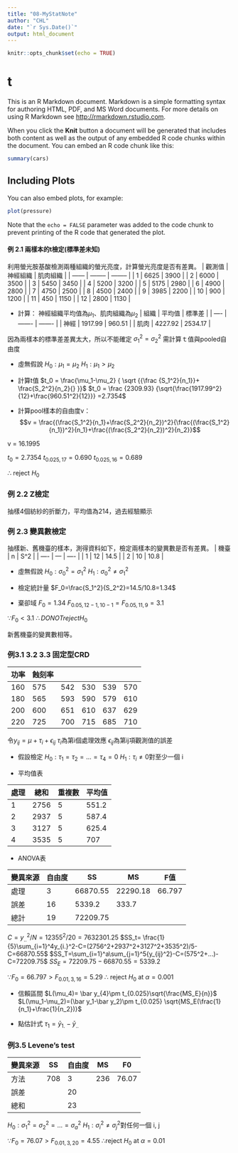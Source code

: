 ```yaml
---
title: "08-MyStatNote"
author: "CHL"
date: "`r Sys.Date()`"
output: html_document
---
```


```r
knitr::opts_chunk$set(echo = TRUE)
```

# t

This is an R Markdown document. Markdown is a simple formatting syntax for authoring HTML, PDF, and MS Word documents. For more details on using R Markdown see <http://rmarkdown.rstudio.com>.

When you click the **Knit** button a document will be generated that includes both content as well as the output of any embedded R code chunks within the document. You can embed an R code chunk like this:

```r
summary(cars)
```

## Including Plots

You can also embed plots, for example:

```r
plot(pressure)
```

Note that the `echo = FALSE` parameter was added to the code chunk to prevent printing of the R code that generated the plot.


#### 例 2.1 兩樣本的t檢定(標準差未知)

利用螢光胺基酸檢測兩種組織的螢光亮度，計算螢光亮度是否有差異。
| 觀測值 | 神經組織 | 肌肉組織 |
| ------ | -------- | -------- |
| 1      | 6625     | 3900     |
| 2      | 6000     | 3500     |
| 3      | 5450     | 3450     |
| 4      | 5200     | 3200     |
| 5      | 5175     | 2980     |
| 6      | 4900     | 2800     |
| 7      | 4750     | 2500     |
| 8      | 4500     | 2400     |
| 9      | 3985     | 2200     |
| 10     | 900      | 1200     |
| 11     | 450      | 1150     |
| 12     | 2800     | 1130     |

* 計算：
神經組織平均值為$\mu_1$、肌肉組織為$\mu_2$
| 組織 | 平均值  | 標準差  |
| ---- | ------- | ------- |
| 神經 | 1917.99 | 960.51  |
| 肌肉 | 4227.92 | 2534.17 |

因為兩樣本的標準差差異太大，所以不能確定 $\sigma_1^2 = \sigma_2^2$
需計算ｔ值與pooled自由度

* 虛無假說
$H_0: \mu_1 =\mu_2$
$H_1: \mu_1 >\mu_2$

* 計算t值
$t_0 = \frac{\mu_1-\mu_2} { \sqrt {{\frac {S_1^2}{n_1}}+ \frac{S_2^2}{n_2}{} }}$
$t_0 = \frac {2309.93} {\sqrt{\frac{1917.99^2}{12}+\frac{960.51^2}{12}}} =2.7354$

* 計算pool樣本的自由度v：
$$v = \frac{(\frac{S_1^2}{n_1}+\frac{S_2^2}{n_2})^2}{\frac{(\frac{S_1^2}{n_1})^2}{n_1}+\frac{(\frac{S_2^2}{n_2})^2}{n_2}}$$

v = 16.1995

$t_0 = 2.7354$ 
$t_{0.025,17}=0.690$
$t_{0.025,16}=0.689$

$\therefore$ reject $H_0$


### 例 2.2 Z檢定

抽樣4個紡紗的折斷力，平均值為214，過去經驗顯示


### 例 2.3 變異數檢定

抽樣新、舊機臺的樣本，測得資料如下，檢定兩樣本的變異數是否有差異。
| 機臺 | n   | S^2  |
| ---- | --- | ---- |
| 1    | 12  | 14.5 |
| 2    | 10  | 10.8 |

* 虛無假說
$H_0: \sigma_0^2=\sigma_1^2$
$H_1: \sigma_0^2 \ne \sigma_1^2$

* 檢定統計量
$F_0=\frac{S_1^2}{S_2^2}=14.5/10.8=1.34$

* 棄卻域
$F_0=1.34$
$F_{0.05,12-1,10-1}=F_{0.05,11,9}=3.1$

$\because F_0 < 3.1$
$\therefore DO NOT reject H_0$

新舊機臺的變異數相等。


### 例3.1 3.2 3.3 固定型CRD

| 功率 | 蝕刻率                          |
| ---- | ------ | --- | --- | --- | --- |
| 160  | 575    | 542 | 530 | 539 | 570 |
| 180  | 565    | 593 | 590 | 579 | 610 |
| 200  | 600    | 651 | 610 | 637 | 629 |
| 220  | 725    | 700 | 715 | 685 | 710 |


令$y_{ij}=\mu+\tau_{i}+\epsilon_{ij}$
$\tau_i$為第i個處理效應
$\epsilon_{ij}$為第ij項觀測值的誤差

* 假設檢定
$H_0:\tau_1=\tau_2=...=\tau_4=0$
$H_1:\tau_i\ne0$對至少一個 i

* 平均值表

| 處理 | 總和 | 重複數 | 平均值 |
| ---- | ---- | ------ | ------ |
| 1    | 2756 | 5      | 551.2  |
| 2    | 2937 | 5      | 587.4  |
| 3    | 3127 | 5      | 625.4  |
| 4    | 3535 | 5      | 707    |

* ANOVA表

| 變異來源 | 自由度 | SS       | MS       | F值    |
| -------- | ------ | -------- | -------- | ------ |
| 處理     | 3      | 66870.55 | 22290.18 | 66.797 |
| 誤差     | 16     | 5339.2   | 333.7    |        |
| 總計     | 19     | 72209.75 |          |        |

$C=y_{..}^2/N=12355^2/20=7632301.25$
$SS_t= \frac{1}{5}\sum_{i=1}^4y_{i.}^2-C=(2756^2+2937^2+3127^2+3535^2)/5-C=66870.55$
$SS_T=\sum_{i=1}^a\sum_{j=1}^5{y_{ij}^2}-C=(575^2+...)-C=72209.75$
$SS_E=72209.75-66870.55=5339.2$

$\because F_0=66.797 > F_{0.01,3,16}=5.29$
$\therefore$ reject $H_0$ at $\alpha=0.001$

* 信賴區間
$L(\mu_4)= \bar y_{4}\pm t_{0.025}\sqrt{\frac{MS_E}{n}}$
$L(\mu_1-\mu_2)=(\bar y_1-\bar y_2)\pm t_{0.025} \sqrt{MS_E(\frac{1}{n_1}+\frac{1}{n_2})}$

* 點估計式
$\tau_1=\bar y_{1.}-\bar y_{..}$


### 例3.5 Levene's test
| 變異來源 | SS  | 自由度 | MS  | F0    |
| -------- | --- | ------ | --- | ----- |
| 方法     | 708 | 3      | 236 | 76.07 |
| 誤差     |     | 20     |     |       |
| 總和     |     | 23     |     |       |

$H_0:\sigma_1^2=\sigma_2^2=...=\sigma_a^2$
$H_1:\sigma_i^2\ne \sigma_j^2$對任何一個 i, j

$\because F_0=76.07>F_{0.01,3,20}=4.55$
$\therefore$reject $H_0$ at $\alpha = 0.01$

